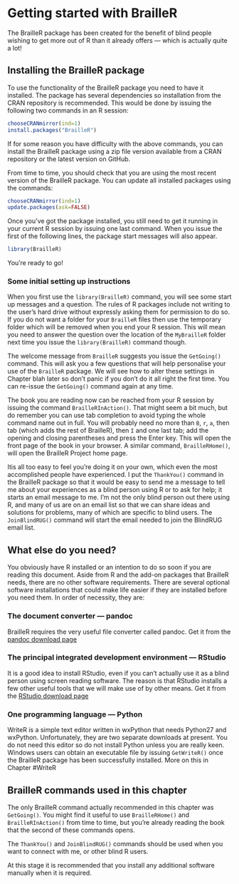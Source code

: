 # Getting started with BrailleR {#GettingStarted}


The BrailleR package has been created for the benefit of blind people wishing to
get more out of R than it already offers --- which is actually quite a
lot!



## Installing the BrailleR package

To use the functionality of the BrailleR package you need to have it installed. The package has several dependencies so installation from the CRAN repository is recommended. This would be done by issuing the following two commands in an R session:
```r
chooseCRANmirror(ind=1)
install.packages("BrailleR")
```

If for some reason you have difficulty with the above commands, you can install the BrailleR package using a zip file version available from a CRAN repository or the latest version on GitHub. 

From time to time, you should check that you are using the most recent version of the BrailleR package. You  can update all installed packages using the commands:
```r
chooseCRANmirror(ind=1)
update.packages(ask=FALSE)
```

Once you've got the package installed, you still need to get it running in your current R session by issuing one last command. When you issue the first of the following lines, the package start messages will also appear.
```r
library(BrailleR)
```

You're ready to go!


### Some initial setting up instructions

When you first use the `library(BrailleR)` command, you will see some start up messages and a question. The rules of R packages include not writing to the user's hard drive without expressly asking them for permission to do so. If you do not want a folder for your `BrailleR` files then use the temporary folder which will be removed when you end your R session. This will mean you need to answer the question over the location of the `MyBrailleR` folder next time you issue the `library(BrailleR)` command though.

The welcome message from `BrailleR` suggests you issue the `GetGoing()` command. This will ask you a few questions that will help personalise your use of the `BrailleR` package. We will see how to alter these settings in Chapter blah later so don't panic if you don't do it all right the first time. You can re-issue the `GetGoing()` command again at any time.


The book you are reading now can be reached from your R session by issuing the command `BrailleRInAction()`. That might seem a bit much, but do remember you can use tab completion to avoid typing the whole command name out in full. You will probably need no more than `B`, `r`, `a`, then tab (which adds the rest of BrailleR), then `I` and one last tab; add the opening and closing parentheses and press the Enter key. This will open the front page of the book in your browser. A similar command, `BrailleRHome()`, will open the BrailleR Project home page.

Itis all too easy to feel you're doing it on your own, which even the most accomplished people have experienced. I put the `ThankYou()` command in the BrailleR package so that it would be easy to send me a message to tell me about your experiences as a blind person using R or to ask for help; it starts an email message to me.  I'm not the only blind person out there using R, and many of us are on an email list so that we can share ideas and solutions for problems, many of which are specific to blind users. The `JoinBlindRUG()` command will start the email needed to join the BlindRUG email list.

## What else do you need?

You obviously have R installed or an intention to do so soon if you are reading this document. Aside from R and the add-on packages that BrailleR needs, there are no other software requirements. There are several optional software installations that could make life easier if they are installed before you need them. In order of necessity, they are:

### The document converter --- pandoc

BrailleR requires the very useful file converter called pandoc. Get it from the 
[pandoc download page](https://github.com/jgm/pandoc/releases)

### The principal integrated development environment --- RStudio

It is a good idea to install RStudio, even if you can't actually use it as a blind person using screen reading software. The reason is that RStudio installs a few other useful tools that we will make use of by other means. Get it from the
[RStudio download page](https://www.rstudio.com/products/rstudio/download2)

### One programming language --- Python

WriteR is a simple text editor written in wxPython that needs Python27 and wxPython. Unfortunately, they are two separate downloads at present. You do not need this editor so do not install Python unless you are really keen. Windows users can obtain an executable file by issuing `GetWriteR()` once the BrailleR package has been successfully installed. More on this in Chapter #WriteR



## BrailleR commands used in this chapter

The only BrailleR command actually recommended in this chapter was `GetGoing()`. You might find it useful to use `BrailleRHome()` and `BrailleRInAction()` from time to time, but you're already reading the book that the second of these commands opens. 

The `ThankYou()` and `JoinBlindRUG()` commands should be used when you want to connect with me, or other blind R users.

At this stage it is recommended that you install any additional software manually when it is required.

